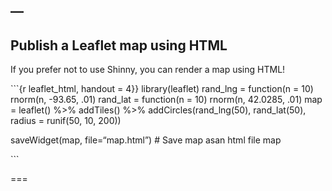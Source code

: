 ---
---

## Publish a Leaflet map using HTML

If you prefer not to use Shinny, you can render a map using HTML!

```{r leaflet_html, handout = 4}}
library(leaflet)
rand_lng = function(n = 10) rnorm(n, -93.65, .01)
rand_lat = function(n = 10) rnorm(n, 42.0285, .01)
map = leaflet() %>% addTiles() %>% addCircles(rand_lng(50), rand_lat(50), radius = runif(50, 10, 200))

saveWidget(map, file="map.html")    # Save map asan html file
map

```


===
